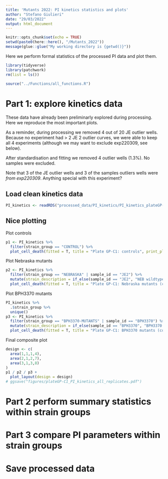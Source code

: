 ```yaml
---
title: 'Mutants 2022: PI kinetics statistics and plots'
author: "Stefano Giulieri"
date: "29/03/2022"
output: html_document
---
```


```r
knitr::opts_chunk$set(echo = TRUE)
setwd(paste0(here::here(), "/Mutants_2022"))
message(glue::glue("My working directory is {getwd()}"))
```

Here we perform formal statistics of the processed PI data and plot them.

```r
library(tidyverse)
library(patchwork)
rm(list = ls())

source("../Functions/all_functions.R")
```

# Part 1: explore kinetics data

These data have already been preliminarly explored during processing. Here we reproduce the most important plots.

As a reminder, during processing we removed 4 out of 20 JE outlier wells. Because no experiment had > 2 JE 2 outlier curves, we were able to keep all 4 experiments (although we may want to exclude exp220309, see below).

After standardisation and fitting we removed 4 outlier wells (1.3%). No samples were excluded.

Note that 3 of the JE outlier wells and 3 of the samples outliers wells were *from exp220309*. Anything special with this experiment?

## Load clean kinetics data

```r
PI_kinetics <- readRDS("processed_data/PI_kinetics/PI_kinetics_plateGP-C1.Rda")
```

## Nice plotting

Plot controls

```r
p1 <- PI_kinetics %>%
  filter(strain_group == "CONTROL") %>%
  plot_cell_death(fitted = T, title = "Plate GP-C1: controls", print_plot = F, return_plots = T)
```

Plot Nebraska mutants

```r
p2 <- PI_kinetics %>%
  filter(strain_group == "NEBRASKA" | sample_id == "JE2") %>%
  mutate(strain_description = if_else(sample_id == "JE2", "NEB wildtype", strain_description)) %>%
  plot_cell_death(fitted = T, title = "Plate GP-C1: Nebraska mutants (comparator: JE2)", print_plot = F, return_plots = T, comparator = "JE2", strain_description = T)
```

Plot BPH3370 mutants

```r
PI_kinetics %>%
  .$strain_group %>%
  unique()
p3 <- PI_kinetics %>%
  filter(strain_group == "BPH3370-MUTANTS" | sample_id == "BPH3370") %>%
  mutate(strain_description = if_else(sample_id == "BPH3370", "BPH3370 wildtype", strain_description)) %>%
  plot_cell_death(fitted = T, title = "Plate GP-C1: BPH3370 mutants (comparator: BPH3370)", print_plot = F, return_plots = T, comparator = "BPH3370", strain_description = T)
```

Final composite plot

```r
design <- c(
  area(1,1,1,4),
  area(2,1,2,7),
  area(3,1,3,8)
)
p1 / p2 / p3 +
  plot_layout(design = design)
# ggsave("figures/plateGP-C1_PI_kinetics_all_replicates.pdf")
```

# Part 2 perform summary statistics within strain groups



# Part 3 compare PI parameters within strain groups

# Save processed data